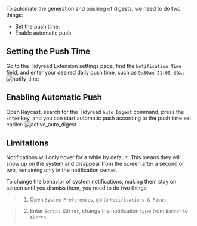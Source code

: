 To automate the generation and pushing of digests, we need to do two things:

-   Set the push time.
-   Enable automatic push.

## Setting the Push Time

Go to the Tidyread Extension settings page, find the `Notification Time` field, and enter your desired daily push time, such as `9:30am`, `21:00`, etc.:
![notify_time](https://tidyread.s3.us-west-2.amazonaws.com/notify_time.png)

## Enabling Automatic Push

Open Raycast, search for the Tidyread `Auto Digest` command, press the `Enter` key, and you can start automatic push according to the push time set earlier:
![active_auto_digest](https://tidyread.s3.us-west-2.amazonaws.com/active_auto_digest.png)

## Limitations

Notifications will only hover for a while by default. This means they will show up on the system and disappear from the screen after a second or two, remaining only in the notification center.

To change the behavior of system notifications, making them stay on screen until you dismiss them, you need to do two things:

> 1. Open `System Preferences`, go to `Notifications & Focus`.

> 2. Enter `Script Editor`, change the notification type from `Banner` to `Alerts`.
